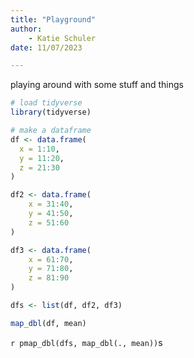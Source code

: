 ```yaml
---
title: "Playground"
author: 
    - Katie Schuler
date: 11/07/2023

---
```


playing around with some stuff and things

```r
# load tidyverse
library(tidyverse)
```

```r
# make a dataframe 
df <- data.frame(
  x = 1:10,
  y = 11:20,
  z = 21:30
)

df2 <- data.frame(
    x = 31:40,
    y = 41:50,
    z = 51:60
)

df3 <- data.frame(
    x = 61:70,
    y = 71:80,
    z = 81:90
)

dfs <- list(df, df2, df3)
```

```r
map_dbl(df, mean)
```

```r
pmap_dbl(dfs, map_dbl(., mean))
```s